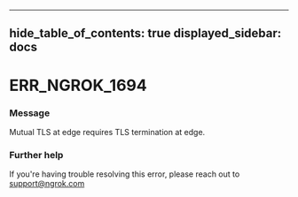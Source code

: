 

---
hide_table_of_contents: true
displayed_sidebar: docs
---


# ERR_NGROK_1694

### Message
Mutual TLS at edge requires TLS termination at edge.

<ErrorDetails error="err_ngrok_1694" />



### Further help
If you're having trouble resolving this error, please reach out to [support@ngrok.com](mailto:support@ngrok.com?subject=Help%20with%20ERR_NGROK_1694)

